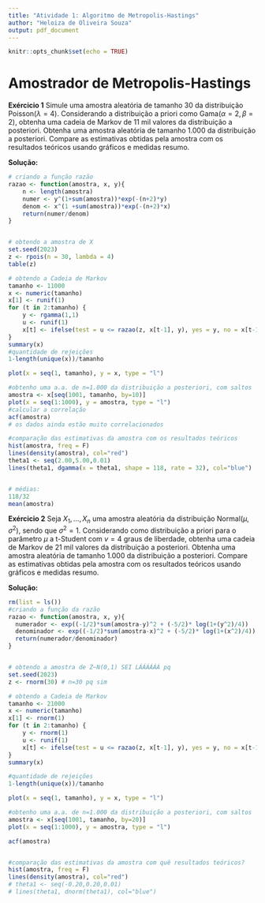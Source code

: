 ```yaml
---
title: "Atividade 1: Algoritmo de Metropolis-Hastings"
author: "Heloiza de Oliveira Souza"
output: pdf_document
---
```


```r
knitr::opts_chunk$set(echo = TRUE)
```

# Amostrador de Metropolis-Hastings


**Exércicio 1** Simule uma amostra aleatória de tamanho 30 da distribuição Poisson$(\lambda = 4)$. Considerando a distribuição a priori como Gama($\alpha = 2, \beta = 2$), obtenha uma cadeia de Markov de 11 mil valores da distribuição a posteriori. Obtenha uma amostra aleatória de tamanho 1.000 da distribuição a posteriori. Compare as estimativas obtidas pela amostra com os resultados teóricos usando gráficos e medidas resumo. 


**Solução:**
```r
# criando a função razão
razao <- function(amostra, x, y){
    n <- length(amostra)
    numer <- y^(1+sum(amostra))*exp(-(n+2)*y)
    denom <- x^(1 +sum(amostra))*exp(-(n+2)*x)
    return(numer/denom)
}


# obtendo a amostra de X
set.seed(2023)
z <- rpois(n = 30, lambda = 4)
table(z)

# obtendo a Cadeia de Markov
tamanho <- 11000
x <- numeric(tamanho)
x[1] <- runif(1)
for (t in 2:tamanho) {
    y <- rgamma(1,1)
    u <- runif(1)
    x[t] <- ifelse(test = u <= razao(z, x[t-1], y), yes = y, no = x[t-1])
}
summary(x)
#quantidade de rejeições
1-length(unique(x))/tamanho

plot(x = seq(1, tamanho), y = x, type = "l")

#obtenho uma a.a. de n=1.000 da distribuição a posteriori, com saltos
amostra <- x[seq(1001, tamanho, by=10)]
plot(x = seq(1:1000), y = amostra, type = "l")
#calcular a correlação
acf(amostra)
# os dados ainda estão muito correlacionados

#comparação das estimativas da amostra com os resultados teóricos
hist(amostra, freq = F)
lines(density(amostra), col="red")
theta1 <- seq(2.00,5.00,0.01)
lines(theta1, dgamma(x = theta1, shape = 118, rate = 32), col="blue")


# médias:
118/32
mean(amostra)
```





**Exércicio 2** Seja $X_1,...,X_n$ uma amostra aleatória da distribuição Normal($\mu, \sigma^2$), sendo que $\sigma^2=1$. Considerando como distribuição a priori para o parâmetro $\mu$ a t-Student com $v=4$ graus de liberdade, obtenha uma cadeia de Markov de 21 mil valores da distribuição a posteriori. Obtenha uma amostra aleatória de tamanho 1.000 da distribuição a posteriori. Compare as estimativas obtidas pela amostra com os resultados teóricos usando gráficos e medidas resumo. 


**Solução:**
```r
rm(list = ls())
#criando a função da razão
razao <- function(amostra, x, y){
  numerador <- exp((-1/2)*sum(amostra-y)^2 + (-5/2)* log(1+(y^2)/4))
  denominador <- exp((-1/2)*sum(amostra-x)^2 + (-5/2)* log(1+(x^2)/4))
  return(numerador/denominador)
}


# obtendo a amostra de Z~N(0,1) SEI LÁÁÁÁÁÁ pq
set.seed(2023)
z <- rnorm(30) # n=30 pq sim

# obtendo a Cadeia de Markov
tamanho <- 21000
x <- numeric(tamanho)
x[1] <- rnorm(1)
for (t in 2:tamanho) {
    y <- rnorm(1)
    u <- runif(1)
    x[t] <- ifelse(test = u <= razao(z, x[t-1], y), yes = y, no = x[t-1])
}
summary(x)

#quantidade de rejeições
1-length(unique(x))/tamanho

plot(x = seq(1, tamanho), y = x, type = "l")

#obtenho uma a.a. de n=1.000 da distribuição a posteriori, com saltos
amostra <- x[seq(1001, tamanho, by=20)]
plot(x = seq(1:1000), y = amostra, type = "l")

acf(amostra)


#comparação das estimativas da amostra com quê resultados teóricos?
hist(amostra, freq = F)
lines(density(amostra), col="red")
# theta1 <- seq(-0.20,0.20,0.01)
# lines(theta1, dnorm(theta1), col="blue")


```